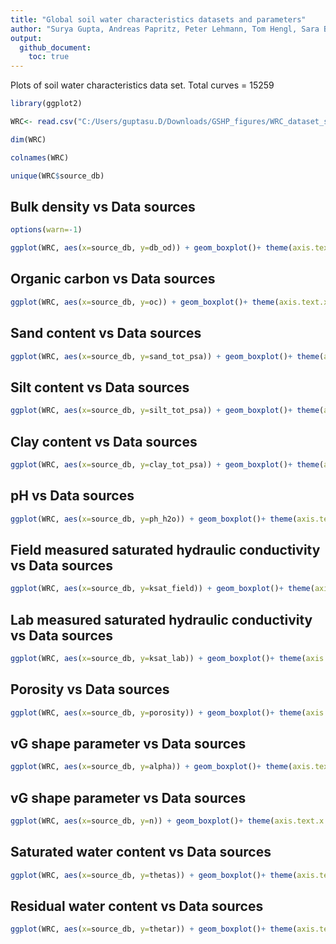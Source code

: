 ```yaml
---
title: "Global soil water characteristics datasets and parameters"
author: "Surya Gupta, Andreas Papritz, Peter Lehmann, Tom Hengl, Sara Bonetti, Dani Or"
output: 
  github_document:
    toc: true
---
```


  
Plots of soil water characteristics data set. Total curves = 15259

```r
library(ggplot2)

WRC<- read.csv("C:/Users/guptasu.D/Downloads/GSHP_figures/WRC_dataset_surya_et_al_2021_final.csv")

dim(WRC)

colnames(WRC)

unique(WRC$source_db)

```


## Bulk density vs Data sources

```r
options(warn=-1)

ggplot(WRC, aes(x=source_db, y=db_od)) + geom_boxplot()+ theme(axis.text.x = element_text(angle = 90, hjust = 1))+labs( y= expression(paste("db_od [", g/cm^{3},"]")), x = expression(paste("source_db [-]" )))

```

## Organic carbon vs Data sources

```r

ggplot(WRC, aes(x=source_db, y=oc)) + geom_boxplot()+ theme(axis.text.x = element_text(angle = 90, hjust = 1))+labs( y= expression(paste("oc [% carbon of dry mass]")), x = expression(paste("source_db [-]" )))

```

## Sand content vs Data sources

```r
ggplot(WRC, aes(x=source_db, y=sand_tot_psa)) + geom_boxplot()+ theme(axis.text.x = element_text(angle = 90, hjust = 1))+labs( y= expression(paste("sand_tot_psa [dekagram/kg]")), x = expression(paste("source_db [-]" )))


```

## Silt content vs Data sources

```r
ggplot(WRC, aes(x=source_db, y=silt_tot_psa)) + geom_boxplot()+ theme(axis.text.x = element_text(angle = 90, hjust = 1))+labs( y= expression(paste("silt_tot_psa [dekagram/kg]")), x = expression(paste("source_db [-]" )))


```

## Clay content vs Data sources


```r

ggplot(WRC, aes(x=source_db, y=clay_tot_psa)) + geom_boxplot()+ theme(axis.text.x = element_text(angle = 90, hjust = 1))+labs( y= expression(paste("clay_tot_psa [dekagram/kg]")), x = expression(paste("source_db [-]" )))


```

## pH vs Data sources

```r

ggplot(WRC, aes(x=source_db, y=ph_h2o)) + geom_boxplot()+ theme(axis.text.x = element_text(angle = 90, hjust = 1))+labs( y= expression(paste("ph_h2o [-]")), x = expression(paste("source_db [-]" )))


```

## Field measured saturated hydraulic conductivity  vs Data sources

```r
ggplot(WRC, aes(x=source_db, y=ksat_field)) + geom_boxplot()+ theme(axis.text.x = element_text(angle = 90, hjust = 1))+labs( y= expression(paste("ksat_field [cm/day]")), x = expression(paste("source_db [-]" )))


```

## Lab measured saturated hydraulic conductivity vs Data sources

```r
ggplot(WRC, aes(x=source_db, y=ksat_lab)) + geom_boxplot()+ theme(axis.text.x = element_text(angle = 90, hjust = 1))+labs( y= expression(paste("ksat_lab [cm/day]")), x = expression(paste("source_db [-]" )))


```

## Porosity vs Data sources

```r
ggplot(WRC, aes(x=source_db, y=porosity)) + geom_boxplot()+ theme(axis.text.x = element_text(angle = 90, hjust = 1))+labs( y= expression(paste("porosity [", m^{3}/m^{3},"]")), x = expression(paste("source_db [-]" )))


```

## vG shape parameter vs Data sources

```r

ggplot(WRC, aes(x=source_db, y=alpha)) + geom_boxplot()+ theme(axis.text.x = element_text(angle = 90, hjust = 1))+labs( y= expression(paste("alpha [1/m]")), x = expression(paste("source_db [-]" )))


```


## vG shape parameter vs Data sources

```r
ggplot(WRC, aes(x=source_db, y=n)) + geom_boxplot()+ theme(axis.text.x = element_text(angle = 90, hjust = 1))+labs( y= expression(paste("n [-]")), x = expression(paste("source_db [-]" )))


```

## Saturated water content vs Data sources

```r
ggplot(WRC, aes(x=source_db, y=thetas)) + geom_boxplot()+ theme(axis.text.x = element_text(angle = 90, hjust = 1))+labs( y= expression(paste("thetas [", m^{3}/m^{3},"]")), x = expression(paste("source_db [-]" )))


```

## Residual water content vs Data sources

```r
ggplot(WRC, aes(x=source_db, y=thetar)) + geom_boxplot()+ theme(axis.text.x = element_text(angle = 90, hjust = 1))+labs( y= expression(paste("thetar [", m^{3}/m^{3},"]")), x = expression(paste("source_db [-]" )))


```




